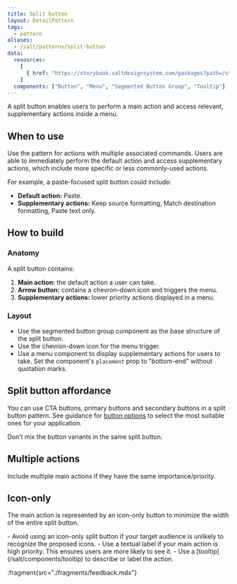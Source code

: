```yaml
---
title: Split button
layout: DetailPattern
tags:
  - pattern
aliases:
  - /salt/patterns/split-button
data:
  resources:
    [
      { href: "https://storybook.saltdesignsystem.com/packages?path=/story/patterns-split-button--primary", label: "Examples" },
    ]
  components: ["Button", "Menu", "Segmented Button Group", "Tooltip"]
---
```


A split button enables users to perform a main action and access relevant, supplementary actions inside a menu. 

<Diagram
  src="/img/patterns/split-button/split-button-hero-shot.png"
  alt="Example showing a split button."
  border
/>

## When to use

Use the pattern for actions with multiple associated commands. Users are able to immediately perform the default action and access supplementary actions, which include more specific or less commonly-used actions.

For example, a paste-focused split button could include: 
- **Default action:** Paste.
- **Supplementary actions:** Keep source formatting, Match destination formatting, Paste text only.

## How to build

### Anatomy

A split button contains:

1. **Main action:** the default action a user can take.
2. **Arrow button:** contains a chevron-down icon and triggers the menu.
3. **Supplementary actions:** lower priority actions displayed in a menu. 

<Diagram
  src="/img/patterns/split-button/split-button-anatomy.png"
  alt="Split button showing supplementary actions."
  border
/>

### Layout

- Use the segmented button group component as the base structure of the split button.
- Use the chevron-down icon for the menu trigger.
- Use a menu component to display supplementary actions for users to take. Set the component's `placement` prop to "bottom-end" without quotation marks.

<Diagram
  src="/img/patterns/split-button/split-button-layout.png"
  alt="layout"
  border
/>


## Split button affordance

You can use CTA buttons, primary buttons and secondary buttons in a split button pattern. See guidance for [button options](/salt/components/button) to select the most suitable ones for your application.

<Diagram
  src="/img/patterns/split-button/split-button-affordance.png"
  alt="Example showing CTA, Primary and Secondary variants of a split button."
  caption="Example showing CTA, primary and secondary variants of a split button."
  border
/>

<ExampleContainer type="positive" customPillText="Best practices">
Don’t mix the button variants in the same split button.
</ExampleContainer>

## Multiple actions

Include multiple main actions if they have the same importance/priority.

<Diagram
  src="/img/patterns/split-button/split-button-multiple-actions.png"
  alt="Multiple actions."
  border
  caption="Example showing two main actions, Copy and Paste, in a split button."
/>

## Icon-only

The main action is represented by an icon-only button to minimize the width of the entire split button.

<Diagram
  src="/img/patterns/split-button/split-button-icon-only.png"
  alt="Icon only."
  border
  caption="Example showing the main action represented by an icon with a tooltip."
/>

<ExampleContainer type="positive" customPillText="Best practices">
- Avoid using an icon-only split button if your target audience is unlikely to recognize the proposed icons.
- Use a textual label if your main action is high priority. This ensures users are more likely to see it.
- Use a [tooltip](/salt/components/tooltip) to describe or label the action.
</ExampleContainer>

:fragment{src="./fragments/feedback.mdx"}
